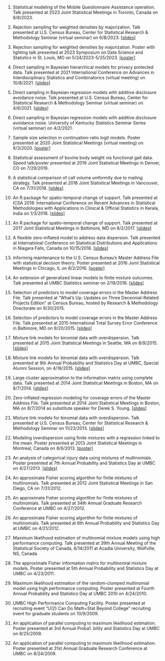 1. Statistical modeling of the Mobile Questionnaire Assistance operation. Talk
   presented at 2023 Joint Statistical Meetings in Toronto, Canada on 8/8/2023.

1. Rejection sampling for weighted densities by majorization. Talk presented at
   U.S. Census Bureau, Center for Statistical Research & Methodology Seminar
   (virtual seminar) on 6/8/2023.
   [[slides]](downloads/presentations/census2023.pdf)

1. Rejection sampling for weighted densities by majorization. Poster with
   lighting talk presented at 2023 Symposium on Data Science and Statistics in
   St. Louis, MO on 5/24/2023-5/25/2023.
   [[poster]](downloads/presentations/sdss2023.pdf)

1. Direct sampling in Bayesian hierarchical models for privacy protected data.
   Talk presented at 2021 International Conference on Advances in
   Interdisciplinary Statistics and Combinatorics (virtual meeting) on
   10/8/2021.
   [[slides]](downloads/presentations/aisc2021.pdf)

1. Direct sampling in Bayesian regression models with additive disclosure
   avoidance noise. Talk presented at U.S. Census Bureau, Center for
   Statistical Research & Methodology Seminar (virtual seminar) on 4/6/2021.
   [[slides]](downloads/presentations/census2021.pdf)

1. Direct sampling in Bayesian regression models with additive disclosure
   avoidance noise. University of Kentucky Statistics Seminar Series (virtual
   seminar) on 4/2/2021.

1. Sample size selection in continuation-ratio logit models. Poster presented
   at 2020 Joint Statistical Meetings (virtual meeting) on 8/3/2020.
   [[poster]](downloads/presentations/jsm2020.pdf)

1. Statistical assessment of bovine body weight via functional gait data. Speed
   talk/poster presented at 2019 Joint Statistical Meetings in Denver, CO on
   7/29/2019.

1. A statistical comparison of call volume uniformity due to mailing strategy.
   Talk presented at 2018 Joint Statistical Meetings in Vancouver, CA on
   7/31/2018.
   [[slides]](downloads/presentations/jsm2018.pdf)

1. An R package for spatio-temporal change of support. Talk presented at ICSA
   2018: International Conference on Recent Advances in Statistical
   Methodologies with Applications in Clinical & Official Statistics in Kerala,
   India on 1/3/2018.
   [[slides]](downloads/presentations/kerala2018.pdf)

1. An R package for spatio-temporal change of support. Talk presented at 2017
   Joint Statistical Meetings in Baltimore, MD on 8/2/2017.
   [[slides]](downloads/presentations/jsm2017.pdf)

1. A flexible zero-inflated model to address data dispersion. Talk presented at
   International Conference on Statistical Distributions and Applications in
   Niagara Falls, Canada on 10/15/2016.
   [[slides]](downloads/presentations/icosda2016.pdf)

1. Informing maintenance to the U.S. Census Bureau’s Master Address File with
   statistical decision theory. Poster presented at 2016 Joint Statistical
   Meetings in Chicago, IL on 8/2/2016.
   [[poster]](downloads/presentations/jsm2016.pdf)

1. An extension of generalized linear models to finite mixture outcomes. Talk
   presented at UMBC Statistics seminar on 2/19/2016.
   [[slides]](downloads/presentations/umbc2016.pdf)

1. Selection of predictors to model coverage errors in the Master Address File.
   Talk presented at "What’s Up: Updates on Three Decennial-Related Projects
   Edition" at Census Bureau, hosted by Research & Methodology Directorate on
   9/30/2015.

1. Selection of predictors to model coverage errors in the Master Address File.
   Talk presented at 2015 International Total Survey Error Conference in
   Baltimore, MD on 9/20/2015.
   [[slides]](downloads/presentations/tse2015.pdf)

1. Mixture link models for binomial data with overdispersion. Talk presented at
   2015 Joint Statistical Meetings in Seattle, WA on 8/9/2015.
   [[slides]](downloads/presentations/umbc2015.pdf)

1. Mixture link models for binomial data with overdispersion. Talk presented at
   9th Annual Probability and Statistics Day at UMBC, Special Alumni Session,
   on 4/18/2015.
   [[slides]](downloads/presentations/psday2015.pdf)

1. Large cluster approximation to the information matrix using complete data.
   Talk presented at 2014 Joint Statistical Meetings in Boston, MA on 8/7/2014.
   [[slides]](downloads/presentations/jsm2014-approxfim.pdf)

1. Zero-inflated regression modeling for coverage errors of the Master Address
   File. Talk presented at 2014 Joint Statistical Meetings in Boston, MA on
   8/7/2014 as substitute speaker for Derek S. Young.
   [[slides]](downloads/presentations/jsm2014-maf.pdf)

1. Mixture link models for binomial data with overdispersion. Talk presented at
   U.S. Census Bureau, Center for Statistical Research & Methodology Seminar on
   11/23/2013.
   [[slides]](downloads/presentations/census2013.pdf)

1. Modeling overdispersion using finite mixtures with a regression linked to
   the mean. Poster presented at 2013 Joint Statistical Meetings in Montreal,
   Canada on 8/6/2013.
   [[poster]](downloads/presentations/jsm2013.pdf)

1. An analysis of categorical injury data using mixtures of multinomials.
   Poster presented at 7th Annual Probability and Statistics Day at UMBC on
   4/27/2013.
   [[slides]](downloads/presentations/psday2013.pdf)

1. An approximate Fisher scoring algorithm for finite mixtures of multinomials.
   Talk presented at 2012 Joint Statistical Meetings in San Diego, CA on
   7/31/2012.

1. An approximate Fisher scoring algorithm for finite mixtures of multinomials.
   Talk presented at 34th Annual Graduate Research Conference at UMBC on
   4/27/2012.

1. An approximate Fisher scoring algorithm for finite mixtures of multinomials.
   Talk presented at 6th Annual Probability and Statistics Day at UMBC on
   4/21/2012.

1. Maximum likelihood estimation of multinomial mixture models using high
   performance computing. Talk presented at 39th Annual Meeting of the
   Statistical Society of Canada, 6/14/2011 at Acadia University, Wolfville, NS,
   Canada.

1. The approximate Fisher information matrix for multinomial mixture models.
   Poster presented at 5th Annual Probability and Statistics Day at UMBC on
   4/23/2011.

1. Maximum likelihood estimation of the random-clumped multinomial model using
   high performance computing. Poster presented at Fourth Annual Probability
   and Statistics Day at UMBC 2010 on 4/24/2010.

1. UMBC High Performance Computing Facility. Poster presented at recruiting
   event "U(2) Can Do Math+Stat Beyond College" recruiting event for graduate
   students on 10/9/2009.

1. An application of parallel computing to maximum likelihood estimation.
   Poster presented at 3rd Annual Proba1. bility and Statistics Day at UMBC on
   8/25/2009.

1. An application of parallel computing to maximum likelihood estimation.
   Poster presented at 31st Annual Graduate Research Conference at UMBC on
   8/24/2009.

